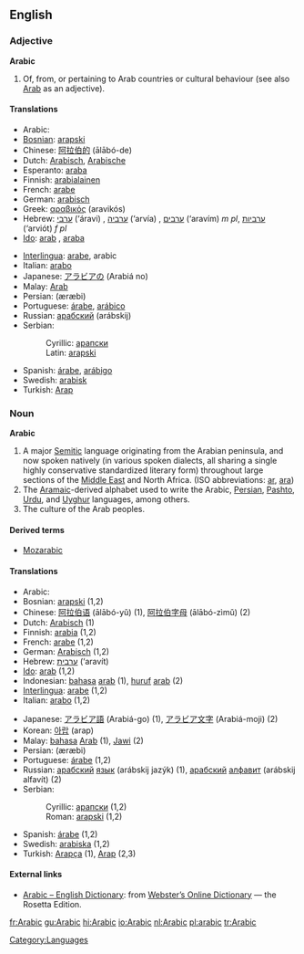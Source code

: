 ==English==

===Adjective===
'''Arabic'''

# Of, from, or pertaining to Arab countries or cultural behaviour (see also [[Arab]] as an adjective).

====Translations====
{{top}}
*Arabic: {{ARchar|[[عربي]]}} {{Unicode|(ʕárabi)}}         
*[[Bosnian]]: [[arapski]] {{m}}
*Chinese: [[阿拉伯的]] (ālābó-de)
*Dutch: [[Arabisch]], [[Arabische]]
*Esperanto: [[araba]]
*Finnish: [[arabialainen]]
*French: [[arabe]]
*German: [[arabisch]]
*Greek: [[αραβικός]] (aravikós)
*Hebrew: [[ערבי]] (‘áravi) {{m}}, [[ערביה]] (‘arvía) {{f}}, [[ערבים]] (‘aravím) ''m pl'', [[ערביות]] (‘arviót) ''f pl''
*[[Ido]]: [[arab]] {{m}}, [[araba]] {{f}}
{{mid}}
*[[Interlingua]]: [[arabe]], arabic
*Italian: [[arabo]]
*Japanese: [[アラビア]][[の]] (Arabiá no)
*Malay: [[Arab]]
*Persian: {{FAchar|[[عربی|عَرَبی]]}} (æræbi)
*Portuguese: [[árabe]], [[arábico]]
*Russian: [[арабский]] (arábskij) {{m}}
*Serbian:
*:Cyrillic: [[арапски]] {{m}}
*:Latin: [[arapski]] {{m}}
*Spanish: [[árabe]], [[arábigo]]
*Swedish: [[arabisk]]
*Turkish: [[Arap]]
{{bottom}}

===Noun===
'''Arabic'''

# A major [[Semitic]] language originating from the Arabian peninsula, and now spoken natively (in various spoken dialects, all sharing a single highly conservative standardized literary form) throughout large sections of the [[Middle East]] and North Africa. (ISO abbreviations: [[ar]], [[ara]])
# The [[Aramaic]]-derived alphabet used to write the Arabic, [[Persian]], [[Pashto]], [[Urdu]], and [[Uyghur]] languages, among others.
# The culture of the Arab peoples.

====Derived terms====
*[[Mozarabic]]

====Translations====
{{top}}
*Arabic: {{ARchar|[[العربية]]}} {{Unicode|(al-ʕarabíyya)}}
*Bosnian: [[arapski]] (1,2)
*Chinese: [[阿拉伯语]] (ālābó-yǔ) (1), [[阿拉伯字母]] (ālābó-zìmǔ) (2)
*Dutch: [[Arabisch]] {{n}} (1)
*Finnish: [[arabia]] (1,2)
*French: [[arabe]] (1,2)
*German: [[Arabisch]] (1,2)
*Hebrew: [[ערבית]] (‘aravít)
*[[Ido]]: [[arab]] (1,2)
*Indonesian: [[bahasa]] [[arab]] (1), [[huruf]] [[arab]] (2)
*[[Interlingua]]: [[arabe]] (1,2)
*Italian: [[arabo]] (1,2)
{{mid}}
*Japanese: [[アラビア語]] (Arabiá-go) (1), [[アラビア文字]] (Arabiá-moji) (2)
*Korean: [[아랍]] (arap)
*Malay: [[bahasa]] [[Arab]] (1), [[Jawi]] (2)
*Persian: {{FAchar|[[عربی|عَرَبی]]}} (æræbi)
*Portuguese: [[árabe]] {{m}} (1,2)
*Russian: [[арабский]] [[язык]] (arábskij jazýk) (1), [[арабский]] [[алфавит]] (arábskij alfavít) (2) 
*Serbian:
*:Cyrillic: [[арапски]] {{m}} (1,2)
*:Roman: [[arapski]] {{m}} (1,2)
*Spanish: [[árabe]] {{m}} (1,2)
*Swedish: [[arabiska]] (1,2)
*Turkish: [[Arapça]] (1), [[Arap]] (2,3)
{{bottom}}

====External links====
{{interwiktionary|code=ar}}
*[http://www.websters-online-dictionary.org/definition/Arabic-english/ Arabic – English Dictionary]: from [http://www.websters-online-dictionary.org Webster’s Online Dictionary] — the Rosetta Edition.

[[Category:Languages]]

[[fr:Arabic]]
[[gu:Arabic]]
[[hi:Arabic]]
[[io:Arabic]]
[[nl:Arabic]]
[[pl:arabic]]
[[tr:Arabic]]
